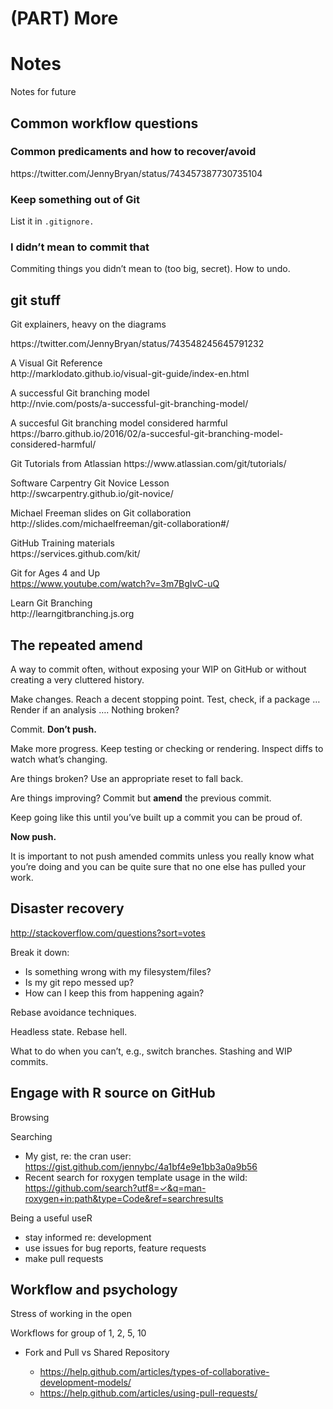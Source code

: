 # (PART) More {-} 

# Notes

Notes for future

## Common workflow questions

### Common predicaments and how to recover/avoid

https://twitter.com/JennyBryan/status/743457387730735104

### Keep something out of Git

List it in `.gitignore.`

### I didn't mean to commit that

Commiting things you didn't mean to (too big, secret). How to undo.

## git stuff

Git explainers, heavy on the diagrams

https://twitter.com/JennyBryan/status/743548245645791232

A Visual Git Reference  
http://marklodato.github.io/visual-git-guide/index-en.html

A successful Git branching model  
http://nvie.com/posts/a-successful-git-branching-model/

A succesful Git branching model considered harmful  
https://barro.github.io/2016/02/a-succesful-git-branching-model-considered-harmful/

Git Tutorials from Atlassian
https://www.atlassian.com/git/tutorials/

Software Carpentry Git Novice Lesson  
http://swcarpentry.github.io/git-novice/

Michael Freeman slides on Git collaboration  
http://slides.com/michaelfreeman/git-collaboration#/

GitHub Training materials  
https://services.github.com/kit/

Git for Ages 4 and Up  
<https://www.youtube.com/watch?v=3m7BgIvC-uQ>

Learn Git Branching  
http://learngitbranching.js.org

## The repeated amend

A way to commit often, without exposing your WIP on GitHub or without creating a very cluttered history.

Make changes. Reach a decent stopping point. Test, check, if a package ... Render if an analysis .... Nothing broken?

Commit. **Don't push.**

Make more progress. Keep testing or checking or rendering. Inspect diffs to watch what's changing.

Are things broken? Use an appropriate reset to fall back.

Are things improving? Commit but **amend** the previous commit.

Keep going like this until you've built up a commit you can be proud of.

**Now push.**

It is important to not push amended commits unless you really know what you're doing and you can be quite sure that no one else has pulled your work.

## Disaster recovery

<http://stackoverflow.com/questions?sort=votes>

Break it down:

  * Is something wrong with my filesystem/files?
  * Is my git repo messed up?
  * How can I keep this from happening again?
  
Rebase avoidance techniques.

Headless state. Rebase hell.

What to do when you can't, e.g., switch branches. Stashing and WIP commits.

## Engage with R source on GitHub

Browsing

Searching

  * My gist, re: the cran user: <https://gist.github.com/jennybc/4a1bf4e9e1bb3a0a9b56>
  * Recent search for roxygen template usage in the wild: <https://github.com/search?utf8=✓&q=man-roxygen+in:path&type=Code&ref=searchresults>

Being a useful useR

  * stay informed re: development
  * use issues for bug reports, feature requests
  * make pull requests
  
## Workflow and psychology

Stress of working in the open

Workflows for group of 1, 2, 5, 10

  * Fork and Pull vs Shared Repository
  
    - <https://help.github.com/articles/types-of-collaborative-development-models/>
    - <https://help.github.com/articles/using-pull-requests/>
